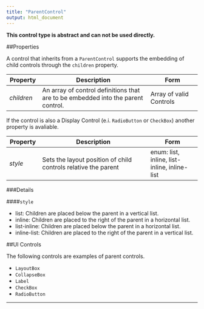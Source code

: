 ```yaml
---
title: "ParentControl"
output: html_document
---
```


**This control type is abstract and can not be used directly.**

##Properties

A control that inherits from a `ParentControl` supports the embedding of child controls through the `children` property.

Property      | Description                               | Form                 |
------------- | ------------------------------------------| -------------------- |
*children*  | An array of control definitions that are to be embedded into the parent control. | Array of valid Controls

If the control is also a Display Control (e.i. `RadioButton` or `CheckBox`) another property is avaliable.

Property      | Description                               | Form                 |
------------- | ------------------------------------------| -------------------- |
*style*  | Sets the layout position of child controls relative the parent  | enum: list, inline, list-inline, inline-list

###Details

####`style`

- list: Children are placed below the parent in a vertical list.
- inline: Children are placed to the right of the parent in a horizontal list.
- list-inline: Children are placed below the parent in a horizontal list.
- inline-list: Children are placed to the right of the parent in a vertical list.

##UI Controls

The following controls are examples of parent controls.

- `LayoutBox`
- `CollapseBox`
- `Label`
- `CheckBox`
- `RadioButton`

-------------------------------------